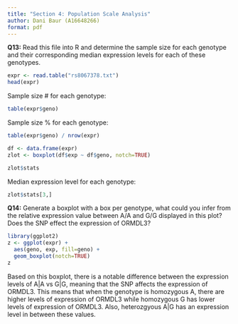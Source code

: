 ```yaml
---
title: "Section 4: Population Scale Analysis"
author: Dani Baur (A16648266)
format: pdf
---
```


**Q13:** Read this file into R and determine the sample size for each genotype and their corresponding median expression levels for each of these genotypes.

```r
expr <- read.table("rs8067378.txt")
head(expr)
```
Sample size # for each genotype:
```r
table(expr$geno)
```
Sample size % for each genotype:
```r
table(expr$geno) / nrow(expr)
```
```r
df <- data.frame(expr)
zlot <- boxplot(df$exp ~ df$geno, notch=TRUE)
```
```r
zlot$stats
```
Median expression level for each genotype:
```r
zlot$stats[3,]
```
**Q14:** Generate a boxplot with a box per genotype, what could you infer from the relative expression value between A/A and G/G displayed in this plot? Does the SNP effect the expression of ORMDL3?

```r
library(ggplot2)
z <- ggplot(expr) +
  aes(geno, exp, fill=geno) +
  geom_boxplot(notch=TRUE)
z
```

Based on this boxplot, there is a notable difference between the expression levels of A|A vs G|G, meaning that the SNP affects the expression of ORMDL3. This means that when the genotype is homozygous A, there are higher levels of expression of ORMDL3 while homozygous G has lower levels of expression of ORMDL3. Also, heterozgyous A|G has an expression level in between these values.